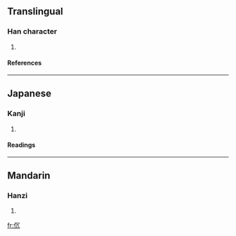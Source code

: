 ==Translingual==
===Han character===
{{Han char|rad=人|as=04|sn=6|four=2721<sub>0</sub>|canj=人月竹山 (OBHU)}}
# {{defn|Han}}
====References====
{{Han ref|kx=0096.100|dkj=00448|dj=0204.050|hdz=10126.070|uh=4F14|ud=20244|bh=C9AF|bd=51631}}
----
==Japanese==
===Kanji===
{{ja-kanji|grade=|rs=人04}}
# {{defn|Japanese}}
====Readings====
{{ja-readings|on=[[しん]] (shin), [[じん]] (jin)|kun=}}
----
==Mandarin==
===Hanzi===
{{cmn-hanzi|pin=[[dǎn]] (dan3)|wg=tan<sup>3</sup>}}
# {{defn|Mandarin}}

[[fr:伔]]
